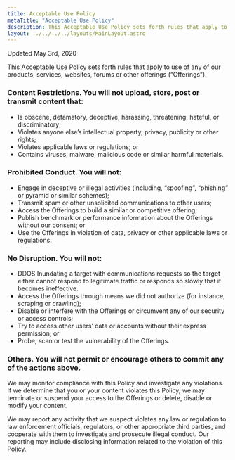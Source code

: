 ```yaml
---
title: Acceptable Use Policy
metaTitle: "Acceptable Use Policy"
description: This Acceptable Use Policy sets forth rules that apply to use of any of our products, services, websites, forums or other offerings (“Offerings”).
layout: ../../../../layouts/MainLayout.astro
---
```


Updated May 3rd, 2020

This Acceptable Use Policy sets forth rules that apply to use of any of our products, services, websites, forums or other offerings (“Offerings”).

### Content Restrictions. You will not upload, store, post or transmit content that:

- Is obscene, defamatory, deceptive, harassing, threatening, hateful, or discriminatory;
- Violates anyone else’s intellectual property, privacy, publicity or other rights;
- Violates applicable laws or regulations; or
- Contains viruses, malware, malicious code or similar harmful materials.

### Prohibited Conduct. You will not:

- Engage in deceptive or illegal activities (including, “spoofing”, “phishing” or pyramid or similar schemes);
- Transmit spam or other unsolicited communications to other users;
- Access the Offerings to build a similar or competitive offering;
- Publish benchmark or performance information about the Offerings without our consent; or
- Use the Offerings in violation of data, privacy or other applicable laws or regulations.

### No Disruption. You will not:

- DDOS Inundating a target with communications requests so the target either cannot respond to legitimate traffic or responds so slowly that it becomes ineffective.
- Access the Offerings through means we did not authorize (for instance, scraping or crawling);
- Disable or interfere with the Offerings or circumvent any of our security or access controls;
- Try to access other users’ data or accounts without their express permission; or
- Probe, scan or test the vulnerability of the Offerings.

### Others. You will not permit or encourage others to commit any of the actions above.

We may monitor compliance with this Policy and investigate any violations. If we determine that you or your content violates this Policy, we may terminate or suspend your access to the Offerings or delete, disable or modify your content.

We may report any activity that we suspect violates any law or regulation to law enforcement officials, regulators, or other appropriate third parties, and cooperate with them to investigate and prosecute illegal conduct. Our reporting may include disclosing information related to the violation of this Policy.
